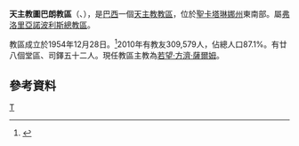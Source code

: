 {{Infobox Roman Catholic diocese
|name=圖巴朗
|jurisdiction=教區
|latin = Dioecesis Tubaraoënsis

|image =Catedral tubarão.jpg

|caption =聖母憐子主教座堂夜景 

|location = [[巴西|巴西]]
|territory = [[聖卡塔琳娜州|聖卡塔琳娜州]]東南部
|population = 309,579

|rite = [[罗马礼|罗马礼]]
|patron = 
|province = 弗洛里亞諾波利斯
|established = 1954年
|cathedral =  聖母憐子主教座堂 
|co-cathedral =
|leadership = 主教
|website =[http://www.diocesetubarao.com.br/ 官方網頁]
|patriarch= 
|metropolitan = 
|ordinary = 若望·方濟·薩爾姆
|coadjutor archbishop =
|coadjutor bishop =
|auxiliary =
|emeritus =
}}
'''天主教圖巴朗教區'''（{{lang-la|Dioecesis Tubaraoënsis}}、{{lang-pt|Diocese de Tubarão}}），是[[巴西|巴西]]一個[[天主教|天主教]][[教區|教區]]，位於[[聖卡塔琳娜州|聖卡塔琳娜州]]東南部。屬[[天主教弗洛里亞諾波利斯總教區|弗洛里亞諾波利斯總教區]]。

教區成立於1954年12月28日。<ref>{{cite journal
|journal=[[宗座公報|宗座公報]]
|publisher=梵蒂岡出版社
|date=1955年
|volume=47
|title=''Viget ubique''
|page=260
|url=http://www.vatican.va/archive/aas/documents/AAS%2047%20%5B1955%5D%20-%20ocr.pdf
|access-date=2013-12-30
|archive-date=2020-02-02
|archive-url=https://web.archive.org/web/20200202032807/http://www.vatican.va/archive/aas/documents/AAS%2047%20%5B1955%5D%20-%20ocr.pdf
|dead-url=no
}}</ref>2010年有教友309,579人，佔總人口87.1%。有廿八個堂區、司鐸五十二人。現任教區主教為[[若望·方濟·薩爾姆|若望·方濟·薩爾姆]]。

==參考資料==
{{reflist}}
[[Category:巴西天主教教區|T]]